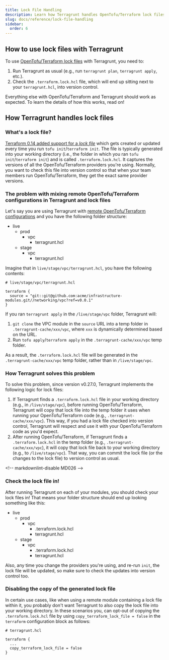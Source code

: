 ```yaml
---
title: Lock File Handling
description: Learn how Terragrunt handles OpenTofu/Terraform lock files
slug: docs/reference/lock-file-handling
sidebar:
  order: 6
---
```



## How to use lock files with Terragrunt

To use [OpenTofu/Terraform lock files](https://opentofu.org/docs/language/files/dependency-lock/) with Terragrunt, you
need to:

1. Run Terragrunt as usual (e.g., run `terragrunt plan`, `terragrunt apply`, etc.).
1. Check the `.terraform.lock.hcl` file, which will end up sitting next to your `terragrunt.hcl`, into version control.

Everything else with OpenTofu/Terraform and Terragrunt should work as expected. To learn the details of how this works, read on!

## How Terragrunt handles lock files

### What's a lock file?

[Terraform 0.14 added support for a
*lock file*](https://www.hashicorp.com/blog/terraform-0-14-introduces-a-dependency-lock-file-for-providers)
which gets created or updated every time you run `tofu init`/`terraform init`. The file is typically generated into your working
directory (i.e., the folder in which you ran `tofu init`/`terraform init`) and is called `.terraform.lock.hcl`.
It captures the versions of all the OpenTofu/Terraform providers you're using. Normally, you want to check this file into
version control so that when your team members run OpenTofu/Terraform, they get the exact same provider versions.

### The problem with mixing remote OpenTofu/Terraform configurations in Terragrunt and lock files

Let's say you are using Terragrunt with [remote OpenTofu/Terraform
configurations](/docs/features/units/) and you have the following folder
structure:

<FileTree>

- live
  - prod
    - vpc
      - terragrunt.hcl
  - stage
    - vpc
      - terragrunt.hcl

</FileTree>

Imagine that in `live/stage/vpc/terragrunt.hcl`, you have the following contents:

```hcl
# live/stage/vpc/terragrunt.hcl

terraform {
  source = "git::git@github.com:acme/infrastructure-modules.git//networking/vpc?ref=v0.0.1"
}
```

If you ran `terragrunt apply` in the `/live/stage/vpc` folder, Terragrunt will:

1. `git clone` the VPC module in the `source` URL into a temp folder in `.terragrunt-cache/xxx/vpc`, where `xxx` is
   dynamically determined based on the URL.
1. Run `tofu apply`/`terraform apply` in the `.terragrunt-cache/xxx/vpc` temp folder.

As a result, the `.terraform.lock.hcl` file will be generated in the `.terragrunt-cache/xxx/vpc` temp folder, rather
than in `/live/stage/vpc`.

### How Terragrunt solves this problem

To solve this problem, since version v0.27.0, Terragrunt implements the following logic for lock files:

1. If Terragrunt finds a `.terraform.lock.hcl` file in your working directory (e.g., in `/live/stage/vpc`), before
   running OpenTofu/Terraform, Terragrunt will copy that lock file into the temp folder it uses when running your OpenTofu/Terraform code
   (e.g., `.terragrunt-cache/xxx/vpc`). This way, if you had a lock file checked into version control, Terragrunt will
   respect and use it with your OpenTofu/Terraform code as you'd expect.
1. After running OpenTofu/Terraform, if Terragrunt finds a `.terraform.lock.hcl` in the temp folder (e.g.,
   `.terragrunt-cache/xxx/vpc`), it will copy that lock file back to your working directory (e.g., to `/live/stage/vpc`).
   That way, you can commit the lock file (or the changes to the lock file) to version control as usual.

\<!-- markdownlint-disable MD026 -->
### Check the lock file in!

After running Terragrunt on each of your modules, you should check your lock files in! That means your folder structure
should end up looking something like this:

<FileTree>

- live
  - prod
    - vpc
      - .terraform.lock.hcl
      - terragrunt.hcl
  - stage
    - vpc
      - .terraform.lock.hcl
      - terragrunt.hcl

</FileTree>

Also, any time you change the providers you're using, and re-run `init`, the lock file will be updated, so make sure
to check the updates into version control too.

### Disabling the copy of the generated lock file

In certain use cases, like when using a remote module containing a lock file within it, you probably
don't want Terragrunt to also copy the lock file into your working directory. In these scenarios you, can opt-out of copying
the `.terraform.lock.hcl` file by using `copy_terraform_lock_file = false` in the `terraform` configuration block as follows:

```hcl
# terragrunt.hcl

terraform {
  ...
  copy_terraform_lock_file = false
}
```
